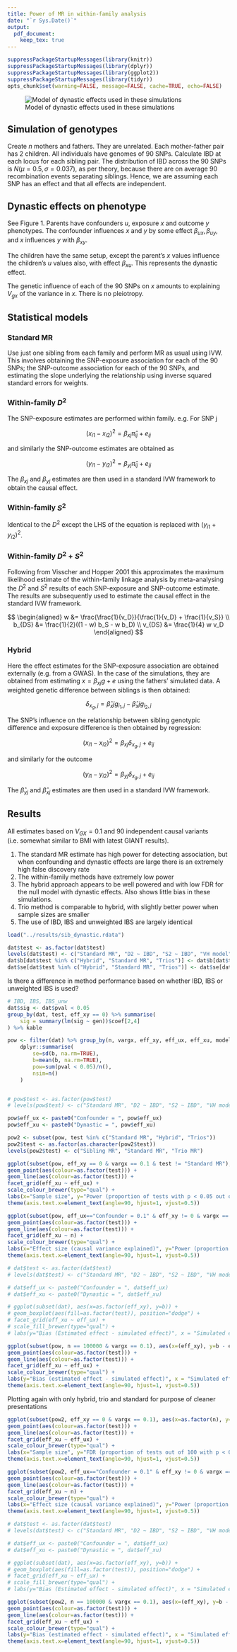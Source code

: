 ```yaml
---
title: Power of MR in within-family analysis
date: "`r Sys.Date()`"
output: 
  pdf_document:
    keep_tex: true
---
```



```r

suppressPackageStartupMessages(library(knitr))
suppressPackageStartupMessages(library(dplyr))
suppressPackageStartupMessages(library(ggplot2))
suppressPackageStartupMessages(library(tidyr))
opts_chunk$set(warning=FALSE, message=FALSE, cache=TRUE, echo=FALSE)

```

![Model of dynastic effects used in these simulations](../images/dynastic-01.png)


## Simulation of genotypes

Create $n$ mothers and fathers. They are unrelated. Each mother-father pair has 2 children. All individuals have genomes of 90 SNPs. Calculate IBD at each locus for each sibling pair. The distribution of IBD across the 90 SNPs is $N(\mu = 0.5, \sigma=0.037)$, as per theory, because there are on average 90 recombination events separating siblings. Hence, we are assuming each SNP has an effect and that all effects are independent.

## Dynastic effects on phenotype

See Figure 1. Parents have confounders $u$, exposure $x$ and outcome $y$ phenotypes. The confounder influences $x$ and $y$ by some effect $\beta_{ux}, \beta_{uy}$, and $x$ influences $y$ with $\beta_{xy}$.

The children have the same setup, except the parent's $x$ values influence the children's $u$ values also, with effect $\beta_{xu}$. This represents the dynastic effect.

The genetic influence of each of the 90 SNPs on $x$ amounts to explaining $V_{gx}$ of the variance in $x$. There is no pleiotropy.


\newpage

## Statistical models

### Standard MR

Use just one sibling from each family and perform MR as usual using IVW. This involves obtaining the SNP-exposure association for each of the 90 SNPs; the SNP-outcome association for each of the 90 SNPs, and estimating the slope underlying the relationship using inverse squared standard errors for weights.

### Within-family $D^2$

The SNP-exposure estimates are performed within family. e.g. For SNP j

$$
(x_{i1} - x_{i2})^2 = \beta_{xj} \hat{\pi}_{ij} + e_{ij}
$$

and similarly the SNP-outcome estimates are obtained as

$$
(y_{i1} - y_{i2})^2 = \beta_{yj} \hat{\pi}_{ij} + e_{ij}
$$

The $\beta_{xj}$ and $\beta_{yj}$ estimates are then used in a standard IVW framework to obtain the causal effect.

### Within-family $S^2$

Identical to the $D^2$ except the LHS of the equation is replaced with $(y_{i1} + y_{i2})^2$.


### Within-family $D^2 + S^2$

Following from Visscher and Hopper 2001 this approximates the maximum likelihood estimate of the within-family linkage analysis by meta-analysing the $D^2$ and $S^2$ results of each SNP-exposure and SNP-outcome estimate. The results are subsequently used to estimate the causal effect in the standard IVW framework.

$$
\begin{aligned}
w &= \frac{\frac{1}{v_D}}{\frac{1}{v_D} + \frac{1}{v_S}} \\
b_{DS} &= \frac{1}{2}((1 - w) b_S - w b_D) \\
v_{DS} &= \frac{1}{4} w v_D
\end{aligned}
$$

### Hybrid

Here the effect estimates for the SNP-exposure association are obtained externally (e.g. from a GWAS). In the case of the simulations, they are obtained from estimating $x = \beta_{xj} g + e$ using the fathers' simulated data. A weighted genetic difference between siblings is then obtained:

$$
\delta_{x_g,j} = \hat{\beta}_xj g_{i_1, j} - \hat{\beta}_xj g_{i_2, j}
$$

The SNP's influence on the relationship between sibling genotypic difference and exposure difference is then obtained by regression:

$$
(x_{i1} - x_{i2})^2 = \beta_{xj} \delta_{x_g,j} + e_{ij}
$$

and similarly for the outcome

$$
(y_{i1} - y_{i2})^2 = \beta_{yj} \delta_{x_g,j} + e_{ij}
$$

The $\hat{\beta}_{yj}$ and $\hat{\beta}_{xj}$ estimates are then used in a standard IVW framework.


## Results

All estimates based on $V_{GX} = 0.1$ and 90 independent causal variants (i.e. somewhat similar to BMI with latest GIANT results).

1. The standard MR estimate has high power for detecting association, but when confounding and dynastic effects are large there is an extremely high false discovery rate
2. The within-family methods have extremely low power
3. The hybrid approach appears to be well powered and with low FDR for the null model with dynastic effects. Also shows little bias in these simulations.
4. Trio method is comparable to hybrid, with slightly better power when sample sizes are smaller
5. The use of IBD, IBS and unweighted IBS are largely identical


```r

load("../results/sib_dynastic.rdata")

dat$test <- as.factor(dat$test)
levels(dat$test) <- c("Standard MR", "D2 ~ IBD", "S2 ~ IBD", "VH model", "Hybrid", "Trios")
dat$b[dat$test %in% c("Hybrid", "Standard MR", "Trios")] <- dat$b[dat$test %in% c("Hybrid", "Standard MR", "Trios")]^2
dat$se[dat$test %in% c("Hybrid", "Standard MR", "Trios")] <- dat$se[dat$test %in% c("Hybrid", "Standard MR", "Trios")]^2

```

Is there a difference in method performance based on whether IBD, IBS or unweighted IBS is used?

```r
# IBD, IBS, IBS_unw
dat$sig <- dat$pval < 0.05
group_by(dat, test, eff_xy == 0) %>% summarise(
	sig = summary(lm(sig ~ gen))$coef[2,4]
) %>% kable

```

```r

pow <- filter(dat) %>% group_by(n, vargx, eff_xy, eff_ux, eff_xu, model, test) %>%
	dplyr::summarise(
		se=sd(b, na.rm=TRUE),
		b=mean(b, na.rm=TRUE),
		pow=sum(pval < 0.05)/n(),
		nsim=n()
	)


# pow$test <- as.factor(pow$test)
# levels(pow$test) <- c("Standard MR", "D2 ~ IBD", "S2 ~ IBD", "VH model", "Hybrid", "Trios")

pow$eff_ux <- paste0("Confounder = ", pow$eff_ux)
pow$eff_xu <- paste0("Dynastic = ", pow$eff_xu)

pow2 <- subset(pow, test %in% c("Standard MR", "Hybrid", "Trios"))
pow2$test <- as.factor(as.character(pow2$test))
levels(pow2$test) <- c("Sibling MR", "Standard MR", "Trio MR")

```

```r

ggplot(subset(pow, eff_xy == 0 & vargx == 0.1 & test != "Standard MR"), aes(x=as.factor(n), y=pow, group=as.factor(test))) +
geom_point(aes(colour=as.factor(test))) +
geom_line(aes(colour=as.factor(test))) +
facet_grid(eff_xu ~ eff_ux) +
scale_colour_brewer(type="qual") +
labs(x="Sample size", y="Power (proportion of tests with p < 0.05 out of 100)", colour="Method") +
theme(axis.text.x=element_text(angle=90, hjust=1, vjust=0.5))

```

```r

ggplot(subset(pow, eff_ux=="Confounder = 0.1" & eff_xy != 0 & vargx == 0.05), aes(x=as.factor(eff_xy), y=pow, group=as.factor(test))) +
geom_point(aes(colour=as.factor(test))) +
geom_line(aes(colour=as.factor(test))) +
facet_grid(eff_xu ~ n) +
scale_colour_brewer(type="qual") +
labs(x="Effect size (causal variance explained)", y="Power (proportion of tests with p < 0.05 out of 100)", colour="Method") +
theme(axis.text.x=element_text(angle=90, hjust=1, vjust=0.5))


```

```r

# dat$test <- as.factor(dat$test)
# levels(dat$test) <- c("Standard MR", "D2 ~ IBD", "S2 ~ IBD", "VH model", "Hybrid")

# dat$eff_ux <- paste0("Confounder = ", dat$eff_ux)
# dat$eff_xu <- paste0("Dynastic = ", dat$eff_xu)

# ggplot(subset(dat), aes(x=as.factor(eff_xy), y=b)) +
# geom_boxplot(aes(fill=as.factor(test)), position="dodge") +
# facet_grid(eff_xu ~ eff_ux) +
# scale_fill_brewer(type="qual") +
# labs(y="Bias (Estimated effect - simulated effect)", x = "Simulated effect of x on y", fill="Method")

ggplot(subset(pow, n == 100000 & vargx == 0.1), aes(x=(eff_xy), y=b - eff_xy, group=as.factor(test))) +
geom_point(aes(colour=as.factor(test))) +
geom_line(aes(colour=as.factor(test))) +
facet_grid(eff_xu ~ eff_ux) +
scale_colour_brewer(type="qual") +
labs(y="Bias (estimated effect - simulated effect)", x = "Simulated effect of x on y", colour="Method") +
theme(axis.text.x=element_text(angle=90, hjust=1, vjust=0.5))

```

Plotting again with only hybrid, trio and standard for purpose of cleaner presentations


```r

ggplot(subset(pow2, eff_xy == 0 & vargx == 0.1), aes(x=as.factor(n), y=pow, group=as.factor(test))) +
geom_point(aes(colour=as.factor(test))) +
geom_line(aes(colour=as.factor(test))) +
facet_grid(eff_xu ~ eff_ux) +
scale_colour_brewer(type="qual") +
labs(x="Sample size", y="FDR (proportion of tests out of 100 with p < 0.05)", colour="Method") +
theme(axis.text.x=element_text(angle=90, hjust=1, vjust=0.5))

```

```r

ggplot(subset(pow2, eff_ux=="Confounder = 0.1" & eff_xy != 0 & vargx == 0.05), aes(x=as.factor(eff_xy), y=pow, group=as.factor(test))) +
geom_point(aes(colour=as.factor(test))) +
geom_line(aes(colour=as.factor(test))) +
facet_grid(eff_xu ~ n) +
scale_colour_brewer(type="qual") +
labs(x="Effect size (causal variance explained)", y="Power (proportion of tests with p < 0.05 out of 100)", colour="Method") +
theme(axis.text.x=element_text(angle=90, hjust=1, vjust=0.5))


```

```r

# dat$test <- as.factor(dat$test)
# levels(dat$test) <- c("Standard MR", "D2 ~ IBD", "S2 ~ IBD", "VH model", "Hybrid")

# dat$eff_ux <- paste0("Confounder = ", dat$eff_ux)
# dat$eff_xu <- paste0("Dynastic = ", dat$eff_xu)

# ggplot(subset(dat), aes(x=as.factor(eff_xy), y=b)) +
# geom_boxplot(aes(fill=as.factor(test)), position="dodge") +
# facet_grid(eff_xu ~ eff_ux) +
# scale_fill_brewer(type="qual") +
# labs(y="Bias (Estimated effect - simulated effect)", x = "Simulated effect of x on y", fill="Method")

ggplot(subset(pow2, n == 100000 & vargx == 0.1), aes(x=(eff_xy), y=b - eff_xy, group=as.factor(test))) +
geom_point(aes(colour=as.factor(test))) +
geom_line(aes(colour=as.factor(test))) +
facet_grid(eff_xu ~ eff_ux) +
scale_colour_brewer(type="qual") +
labs(y="Bias (estimated effect - simulated effect)", x = "Simulated effect of x on y", colour="Method") +
theme(axis.text.x=element_text(angle=90, hjust=1, vjust=0.5))

```

